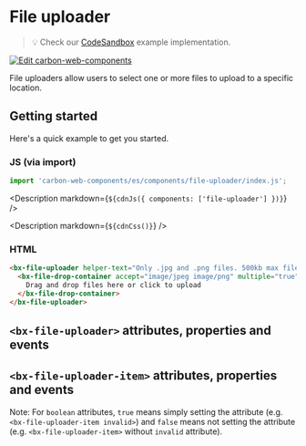 
# File uploader

> 💡 Check our
> [CodeSandbox](https://codesandbox.io/s/github/carbon-design-system/carbon-web-components/tree/main/examples/codesandbox/basic/components/file-uploader)
> example implementation.

[![Edit carbon-web-components](https://codesandbox.io/static/img/play-codesandbox.svg)](https://codesandbox.io/s/github/carbon-design-system/carbon-web-components/tree/main/examples/codesandbox/basic/components/file-uploader)

File uploaders allow users to select one or more files to upload to a specific location.

## Getting started

Here's a quick example to get you started.

### JS (via import)

```javascript
import 'carbon-web-components/es/components/file-uploader/index.js';
```

<Description markdown={`${cdnJs({ components: ['file-uploader'] })}`} />

<Description markdown={`${cdnCss()}`} />

### HTML

```html
<bx-file-uploader helper-text="Only .jpg and .png files. 500kb max file size" label-text="Account photo">
  <bx-file-drop-container accept="image/jpeg image/png" multiple="true">
    Drag and drop files here or click to upload
  </bx-file-drop-container>
</bx-file-uploader>
```

## `<bx-file-uploader>` attributes, properties and events

<Props of="bx-file-uploader" />

## `<bx-file-uploader-item>` attributes, properties and events

Note: For `boolean` attributes, `true` means simply setting the attribute (e.g. `<bx-file-uploader-item invalid>`) and `false` means not setting the attribute (e.g. `<bx-file-uploader-item>` without `invalid` attribute).

<Props of="bx-file-uploader-item" />
